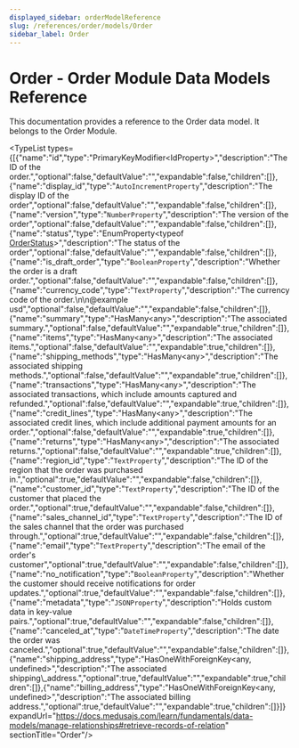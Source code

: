 ```yaml
---
displayed_sidebar: orderModelReference
slug: /references/order/models/Order
sidebar_label: Order
---
```



# Order - Order Module Data Models Reference

This documentation provides a reference to the Order data model. It belongs to the Order Module.

<SourceCodeLink link="https://github.com/medusajs/medusa/blob/4936315b2dc777fbaaf2869b16bf48602fc7e69b/packages/modules/order/src/models/order.ts#L116" />

<TypeList types={[{"name":"id","type":"PrimaryKeyModifier&#60;IdProperty&#62;","description":"The ID of the order.","optional":false,"defaultValue":"","expandable":false,"children":[]},{"name":"display_id","type":"`AutoIncrementProperty`","description":"The display ID of the order","optional":false,"defaultValue":"","expandable":false,"children":[]},{"name":"version","type":"`NumberProperty`","description":"The version of the order","optional":false,"defaultValue":"","expandable":false,"children":[]},{"name":"status","type":"EnumProperty&#60;typeof [OrderStatus](../../../utils/OrderUtils/enums/utils.OrderUtils.OrderStatus/page.mdx)&#62;","description":"The status of the order","optional":false,"defaultValue":"","expandable":false,"children":[]},{"name":"is_draft_order","type":"`BooleanProperty`","description":"Whether the order is a draft order.","optional":false,"defaultValue":"","expandable":false,"children":[]},{"name":"currency_code","type":"`TextProperty`","description":"The currency code of the order.\n\n@example usd","optional":false,"defaultValue":"","expandable":false,"children":[]},{"name":"summary","type":"HasMany&#60;any&#62;","description":"The associated summary.","optional":false,"defaultValue":"","expandable":true,"children":[]},{"name":"items","type":"HasMany&#60;any&#62;","description":"The associated items.","optional":false,"defaultValue":"","expandable":true,"children":[]},{"name":"shipping_methods","type":"HasMany&#60;any&#62;","description":"The associated shipping methods.","optional":false,"defaultValue":"","expandable":true,"children":[]},{"name":"transactions","type":"HasMany&#60;any&#62;","description":"The associated transactions, which include amounts captured and refunded.","optional":false,"defaultValue":"","expandable":true,"children":[]},{"name":"credit_lines","type":"HasMany&#60;any&#62;","description":"The associated credit lines, which include additional payment amounts for an order.","optional":false,"defaultValue":"","expandable":true,"children":[]},{"name":"returns","type":"HasMany&#60;any&#62;","description":"The associated returns.","optional":false,"defaultValue":"","expandable":true,"children":[]},{"name":"region_id","type":"`TextProperty`","description":"The ID of the region that the order was purchased in.","optional":true,"defaultValue":"","expandable":false,"children":[]},{"name":"customer_id","type":"`TextProperty`","description":"The ID of the customer that placed the order.","optional":true,"defaultValue":"","expandable":false,"children":[]},{"name":"sales_channel_id","type":"`TextProperty`","description":"The ID of the sales channel that the order was purchased through.","optional":true,"defaultValue":"","expandable":false,"children":[]},{"name":"email","type":"`TextProperty`","description":"The email of the order's customer","optional":true,"defaultValue":"","expandable":false,"children":[]},{"name":"no_notification","type":"`BooleanProperty`","description":"Whether the customer should receive notifications for order updates.","optional":true,"defaultValue":"","expandable":false,"children":[]},{"name":"metadata","type":"`JSONProperty`","description":"Holds custom data in key-value pairs.","optional":true,"defaultValue":"","expandable":false,"children":[]},{"name":"canceled_at","type":"`DateTimeProperty`","description":"The date the order was canceled.","optional":true,"defaultValue":"","expandable":false,"children":[]},{"name":"shipping_address","type":"HasOneWithForeignKey&#60;any, undefined&#62;","description":"The associated shipping\\_address.","optional":true,"defaultValue":"","expandable":true,"children":[]},{"name":"billing_address","type":"HasOneWithForeignKey&#60;any, undefined&#62;","description":"The associated billing address.","optional":true,"defaultValue":"","expandable":true,"children":[]}]} expandUrl="https://docs.medusajs.com/learn/fundamentals/data-models/manage-relationships#retrieve-records-of-relation" sectionTitle="Order"/>
